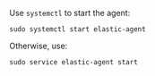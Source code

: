 

Use `systemctl` to start the agent:

```shell
sudo systemctl start elastic-agent
```

Otherwise, use:

```shell
sudo service elastic-agent start
```
